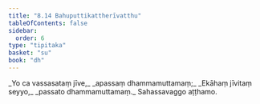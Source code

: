 ```yaml
---
title: "8.14 Bahuputtikattherīvatthu"
tableOfContents: false
sidebar:
  order: 6
type: "tipitaka"
basket: "su"
book: "dh"
---
```



<DynamicBreadcrumb />

<Division number="115" book="dh">

<Paragraph number="123" type="verses" book="dh">
_Yo ca vassasataṃ jīve,_  
_apassaṃ dhammamuttamaṃ;_  
_Ekāhaṃ jīvitaṃ seyyo,_  
_passato dhammamuttamaṃ._  


</Paragraph>
</Division>

<Paragraph number="124" type="center" book="dh">
Sahassavaggo aṭṭhamo.
</Paragraph>